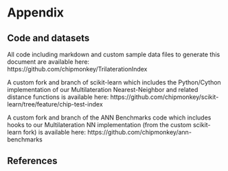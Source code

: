 # Appendix

## Code and datasets

All code including markdown and custom sample data files to generate this document are available here: https://github.com/chipmonkey/TrilaterationIndex

A custom fork and branch of scikit-learn which includes the Python/Cython implementation of our Multilateration Nearest-Neighbor and related distance functions is available here: https://github.com/chipmonkey/scikit-learn/tree/feature/chip-test-index

A custom fork and branch of the ANN Benchmarks code which includes hooks to our Multilateration NN implementation (from the custom scikit-learn fork) is available here: https://github.com/chipmonkey/ann-benchmarks

## References
